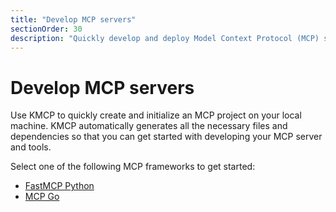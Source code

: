 ```yaml
---
title: "Develop MCP servers"
sectionOrder: 30
description: "Quickly develop and deploy Model Context Protocol (MCP) servers."
---
```


# Develop MCP servers

Use KMCP to quickly create and initialize an MCP project on your local machine. KMCP automatically generates all the necessary files and dependencies so that you can get started with developing your MCP server and tools. 

Select one of the following MCP frameworks to get started: 

* [FastMCP Python](/docs/kmcp/develop/fastmcp-python)
* [MCP Go](/docs/kmcp/develop/mcp-go)

